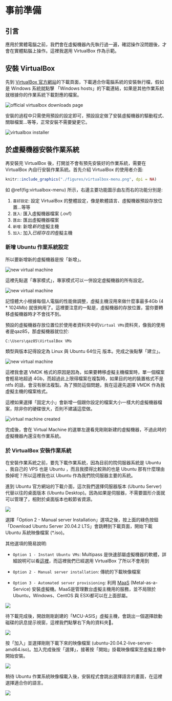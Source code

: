 # 事前準備 {#intro}

## 引言

應用於實體電腦之前，我們會在虛擬機器內先執行過一遍，確認操作沒問題後，才會在實體點腦上操作。這裡我選用 VirtualBox 作為示範。

## 安裝 VirtualBox

先到 [VirtualBox 官方網站](https://www.virtualbox.org/wiki/Downloads)的下載頁面，下載適合你電腦系統的安裝執行檔，假如是 Windows 系統就點擊 「Windows hosts」的下載連結，如果是其他作業系統就根據你的作業系統下載對應的檔案。

![](figures/www.virtualbox.org-downloads-page.png "official virtualbox downloads page"){.figure}

安裝的過程中只需使用預設的設定即可，預設設定做了安裝虛擬機器的驅動程式、關聯檔案...等等，正常安裝不需要變更它。

![](figures/virtual-box-installer.png "virtualbox installer"){.figure}

## 於虛擬機器安裝作業系統

再安裝完 VirtualBox 後，打開並不會有預先安裝好的作業系統，需要在 VirtualBox 內自行安裝作業系統。首先介紹 VirtualBox 的使用者介面:

```r
knitr::include_graphics("./figures/virtualbox-menu.png", dpi = NA)
```

如 \@ref(fig:virtualbox-menu) 所示，右邊主要功能圖示由左而右的功能分別是:

1.  `喜好設定`: 設定 VirtualBox 的整體設定，像是軟體語言、虛擬機器預設存放位置...等等
2.  `匯入`: 匯入虛擬機器檔案 (.ovf)
3.  `匯出`: 匯出虛擬機器檔案
4.  `新增`: 新增*新的*虛擬主機
5.  `加入`: 加入*已經存在的*虛擬主機

### 新增 Ubuntu 作業系統設定

所以要新增新的虛擬機器是按「新增」。

![](figures/new-virtual-machine_0.png "new virtual machine"){.figure}

這裡先點選「專家模式」，專家模式可以一併設定虛擬機器的所有設定。

![](figures/new-virtual-machine.png "new virtual machine"){.figure}

記憶體大小根據每個人電腦的性能做調整，虛擬主機沒用來做什麼事最多4Gb (4 \* 1024Mb) 就很夠用了。這裡要注意的一點是，虛擬機器的存放位置，當你要轉移虛擬機器時才不會找不到。

預設的虛擬機器存放位置位於使用者資料夾中的`Virtual VMs`資料夾，像我的使用者是qaz85，那虛擬機器就位於:

    C:\Users\qaz85\VirtualBox VMs

類型與版本記得設定為 Linux 與 Ubuntu 64位元 版本。完成之後點擊「建立」。

![](figures/new-virtual-machine_1.png "new virtual machine"){.figure}

這裡我會選 VMDK 格式的原因是因為，如果要轉移虛擬主機檔案時，單一個檔案會輕易地超過 4Gb，而超過此上限得檔案在複製時，如果目的地的裝置格式不是 ntfs 的話，會沒有辦法複製。為了預防這個問題，我在這邊先選擇 VMDK 作為我虛擬主機的檔案格式。

::: {.infobox .info}
這裡如果選擇「固定大小」會新增一個跟你設定的檔案大小一樣大的虛擬機器檔案，除非你的硬碟很大，否則不建議這麼做。
:::

<!--# TODO: 這邊可以再加如果虛擬主機已經是 VDI 格式怎麼轉換成 VMDK 格式的教學 -->

![](figures/virtual-machine-created.png "virtual machine created"){.figure}

完成後，會在 Virtual Machine 的選單左邊看見剛剛新建的虛擬機器，不過此時的虛擬機器內還沒有作業系統。

### 於 VirtualBox 安裝作業系統

在安裝作業系統之前，要先下載作業系統，因為目前的院伺服器系統是 Ubuntu 、我自己的 VPS 也是 Ubuntu ，而且我摸得比較熟的也是 Ubuntu 那有什麼理由換掉呢？所以這裡我也以 Ubuntu 作為我們院伺服器主要的系統。

進到 Ubuntu 官方網站的下載介面，這次我們選擇伺服器版本 (Ubuntu Server) 代替以往的桌面版本 (Ubuntu Desktop)。因為如果是伺服器，不需要圖形介面就可以管理了，相對於桌面版本也較節省資源。

![](figures/ubuntu.com-download-page.png){.figure}

選擇「Option 2 - Manual server Installation」選項之後，按上面的綠色按鈕「Download Ubuntu Server 20.04.2 LTS」會跳轉到下載頁面，開始下載 Ubuntu 系統映像檔案 (\*.iso)。

其他選項的簡易說明:

-   `Option 1 - Instant Ubuntu VMs`: Multipass 是快速部屬虛擬機器的軟體，詳細說明可以看[這裡](https://github.com/canonical/multipass)，而這裡我們已經選用 VirtualBox 了所以不會用到

-   `Option 2 - Manual server installation`: 傳統的下載映像檔案

-   `Option 3 - Automated server provisioning`: 利用 [MaaS](https://maas.io/) (Metal-as-a-Service) 安裝虛擬機。MaaS是管理數台虛擬主機用的服務，並不局限於 Ubuntu，Windows、CentOS 與 ESXi都可以在上面部屬。

![](figures/ubuntu.com-download-server-page.png){.figure}

待下載完成後，開啟剛剛創建的「MCU-ASIS」虛擬主機，會跳出一個選擇啟動磁碟的訊息提示視窗，這裡我們點擊右下角的資料夾📁。

![](figures/ubuntu-install-select-iso.png){.figure}

按「加入」並選擇剛剛下載下來的映像檔案 (ubuntu-20.04.2-live-server-amd64.iso)。加入完成後按「選擇」，接著按「開始」掛載映像檔案至虛擬主機中開始安裝。

![](figures/select-iso.png){.figure}

稍待 Ubuntu 作業系統映像檔載入後，安裝程式會跳出選擇語言的畫面，在這裡選擇適合你的語言。

![](figures/ubuntu-configuration-select-lang.png){.figure}
